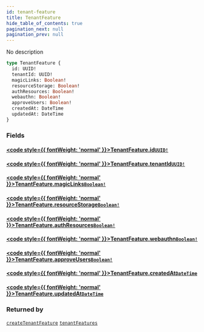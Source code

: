 ```yaml
---
id: tenant-feature
title: TenantFeature
hide_table_of_contents: true
pagination_next: null
pagination_prev: null
---
```








No description

```graphql
type TenantFeature {
  id: UUID!
  tenantId: UUID!
  magicLinks: Boolean!
  resourceStorage: Boolean!
  authResources: Boolean!
  webauthn: Boolean!
  approveUsers: Boolean!
  createdAt: DateTime
  updatedAt: DateTime
}
```


### Fields

#### [<code style={{ fontWeight: 'normal' }}>TenantFeature.<b>id</b></code>](#)<Bullet />[`UUID!`](/scalars/uuid) <Badge class="secondary" text="non-null"/> <Badge class="secondary" text="scalar"/>
> 
> 

#### [<code style={{ fontWeight: 'normal' }}>TenantFeature.<b>tenantId</b></code>](#)<Bullet />[`UUID!`](/scalars/uuid) <Badge class="secondary" text="non-null"/> <Badge class="secondary" text="scalar"/>
> 
> 

#### [<code style={{ fontWeight: 'normal' }}>TenantFeature.<b>magicLinks</b></code>](#)<Bullet />[`Boolean!`](/scalars/boolean) <Badge class="secondary" text="non-null"/> <Badge class="secondary" text="scalar"/>
> 
> 

#### [<code style={{ fontWeight: 'normal' }}>TenantFeature.<b>resourceStorage</b></code>](#)<Bullet />[`Boolean!`](/scalars/boolean) <Badge class="secondary" text="non-null"/> <Badge class="secondary" text="scalar"/>
> 
> 

#### [<code style={{ fontWeight: 'normal' }}>TenantFeature.<b>authResources</b></code>](#)<Bullet />[`Boolean!`](/scalars/boolean) <Badge class="secondary" text="non-null"/> <Badge class="secondary" text="scalar"/>
> 
> 

#### [<code style={{ fontWeight: 'normal' }}>TenantFeature.<b>webauthn</b></code>](#)<Bullet />[`Boolean!`](/scalars/boolean) <Badge class="secondary" text="non-null"/> <Badge class="secondary" text="scalar"/>
> 
> 

#### [<code style={{ fontWeight: 'normal' }}>TenantFeature.<b>approveUsers</b></code>](#)<Bullet />[`Boolean!`](/scalars/boolean) <Badge class="secondary" text="non-null"/> <Badge class="secondary" text="scalar"/>
> 
> 

#### [<code style={{ fontWeight: 'normal' }}>TenantFeature.<b>createdAt</b></code>](#)<Bullet />[`DateTime`](/scalars/date-time) <Badge class="secondary" text="scalar"/>
> 
> 

#### [<code style={{ fontWeight: 'normal' }}>TenantFeature.<b>updatedAt</b></code>](#)<Bullet />[`DateTime`](/scalars/date-time) <Badge class="secondary" text="scalar"/>
> 
> 



### Returned by

[`createTenantFeature`](/mutations/create-tenant-feature)  <Badge class="secondary" text="mutation"/><Bullet />[`tenantFeatures`](/queries/tenant-features)  <Badge class="secondary" text="query"/>



